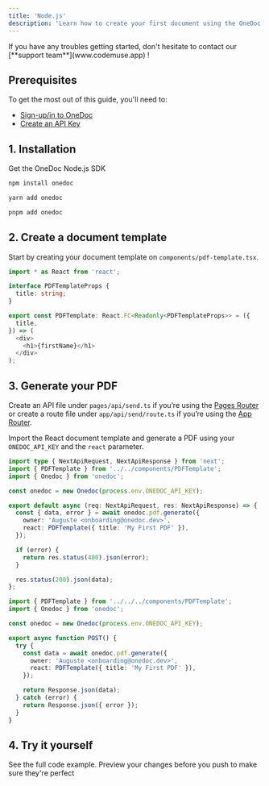 ```yaml
---
title: 'Node.js'
description: 'Learn how to create your first document using the OneDoc Node.js SDK.'
---
```

<Tip>
If you have any troubles getting started, don't hesitate to contact our [**support team**](www.codemuse.app) !
</Tip>

## Prerequisites

To get the most out of this guide, you'll need to:
* [Sign-up/in to OneDoc](www.codemuse.app)
* [Create an API Key](www.codemuse.app)

## 1. Installation

Get the OneDoc Node.js SDK

<CodeGroup>

```sh npm
npm install onedoc
```

```sh yarn
yarn add onedoc
```

```sh pnpm
pnpm add onedoc
```

</CodeGroup>


## 2. Create a document template

Start by creating your document template on `components/pdf-template.tsx`.

```typescript components/pdf-template.tsx
import * as React from 'react';

interface PDFTemplateProps {
  title: string;
}

export const PDFTemplate: React.FC<Readonly<PDFTemplateProps>> = ({
  title,
}) => (
  <div>
    <h1>{firstName}</h1>
  </div>
);
```
## 3. Generate your PDF 
Create an API file under `pages/api/send.ts` if you’re using the [Pages Router](www.codemuse.app) or create a route file under `app/api/send/route.ts` if you’re using the [App Router](www.codemuse.app).

Import the React document template and generate a PDF using your `ONEDOC_API_KEY` and the `react` parameter.

<CodeGroup>

```typescript pages/api/generate.ts
import type { NextApiRequest, NextApiResponse } from 'next';
import { PDFTemplate } from '../../components/PDFTemplate';
import { Onedoc } from 'onedoc';

const onedoc = new Onedoc(process.env.ONEDOC_API_KEY);

export default async (req: NextApiRequest, res: NextApiResponse) => {
  const { data, error } = await onedoc.pdf.generate({
    owner: 'Auguste <onboarding@onedoc.dev>',
    react: PDFTemplate({ title: 'My First PDF' }),
  });

  if (error) {
    return res.status(400).json(error);
  }

  res.status(200).json(data);
};
```

```typescript app/api/generate/route.ts
import { PDFTemplate } from '../../../components/PDFTemplate';
import { Onedoc } from 'onedoc';

const onedoc = new Onedoc(process.env.ONEDOC_API_KEY);

export async function POST() {
  try {
    const data = await onedoc.pdf.generate({
      owner: 'Auguste <onboarding@onedoc.dev>',
      react: PDFTemplate({ title: 'My First PDF' }),
    });

    return Response.json(data);
  } catch (error) {
    return Response.json({ error });
  }
}
```

</CodeGroup>

## 4. Try it yourself

<CardGroup cols={2}>
  <Card
    title="Next.js Example (Page Router)"
    icon="pen-to-square"
    href="https://mintlify.com/docs/quickstart"
  >
    See the full code example.
  </Card>
  <Card
    title="Next.js Example (App Router)"
    icon="pen-to-square"
    href="https://mintlify.com/docs/development"
  >
    Preview your changes before you push to make sure they're perfect
  </Card>
</CardGroup>